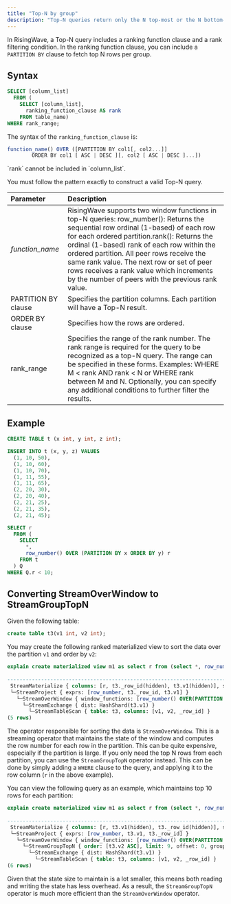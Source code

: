 ```yaml
---
title: "Top-N by group"
description: "Top-N queries return only the N top-most or the N bottom-most records from a table or view based on a condition."
---
```


In RisingWave, a Top-N query includes a ranking function clause and a rank filtering condition. In the ranking function clause, you can include a `PARTITION BY` clause to fetch top N rows per group.

## Syntax

```sql
SELECT [column_list]
  FROM (
    SELECT [column_list],
      ranking_function_clause AS rank
    FROM table_name)
WHERE rank_range;
```

The syntax of the `ranking_function_clause` is:

```js
function_name() OVER ([PARTITION BY col1[, col2...]]
        ORDER BY col1 [ ASC | DESC ][, col2 [ ASC | DESC ]...])
```

<Note>
`rank` cannot be included in `column_list`.

</Note>
<Note>


You must follow the pattern exactly to construct a valid Top-N query.
</Note>

| Parameter           | Description                                                                                                                                                                                                                                                                                                                                                                                                                |
| :------------------ | :------------------------------------------------------------------------------------------------------------------------------------------------------------------------------------------------------------------------------------------------------------------------------------------------------------------------------------------------------------------------------------------------------------------------- |
| _function\_name_    | RisingWave supports two window functions in top-N queries: row\_number(): Returns the sequential row ordinal (1-based) of each row for each ordered partition.rank(): Returns the ordinal (1-based) rank of each row within the ordered partition. All peer rows receive the same rank value. The next row or set of peer rows receives a rank value which increments by the number of peers with the previous rank value. |
| PARTITION BY clause | Specifies the partition columns. Each partition will have a Top-N result.                                                                                                                                                                                                                                                                                                                                                  |
| ORDER BY clause     | Specifies how the rows are ordered.                                                                                                                                                                                                                                                                                                                                                                                        |
| rank\_range         | Specifies the range of the rank number. The rank range is required for the query to be recognized as a top-N query. The range can be specified in these forms. Examples: WHERE M < rank AND rank < N or WHERE rank between M and N. Optionally, you can specify any additional conditions to further filter the results.                                                                                                   |

## Example

```sql Create a table
CREATE TABLE t (x int, y int, z int);
```

```sql Insert data
INSERT INTO t (x, y, z) VALUES
  (1, 10, 50),
  (1, 10, 60),
  (1, 10, 70),
  (1, 11, 55),
  (1, 11, 65),
  (2, 20, 30),
  (2, 20, 40),
  (2, 21, 25),
  (2, 21, 35),
  (2, 21, 45);

```

```sql Run a top-N query
SELECT r
  FROM (
    SELECT
      *,
      row_number() OVER (PARTITION BY x ORDER BY y) r
    FROM t
  ) Q
WHERE Q.r < 10;
```

## Converting StreamOverWindow to StreamGroupTopN

Given the following table:
```sql
create table t3(v1 int, v2 int);
```

You may create the following ranked materialized view to sort the data over the partition `v1` and order by `v2`:
```sql
explain create materialized view m1 as select r from (select *, row_number() over (PARTITION BY v1 order by v2) r from t3);
                                                                          QUERY PLAN
---------------------------------------------------------------------------------------------------------------------------------------------------------------
 StreamMaterialize { columns: [r, t3._row_id(hidden), t3.v1(hidden)], stream_key: [t3._row_id, t3.v1], pk_columns: [t3._row_id, t3.v1], pk_conflict: NoCheck }
 └─StreamProject { exprs: [row_number, t3._row_id, t3.v1] }
   └─StreamOverWindow { window_functions: [row_number() OVER(PARTITION BY t3.v1 ORDER BY t3.v2 ASC ROWS BETWEEN UNBOUNDED PRECEDING AND CURRENT ROW)] }
     └─StreamExchange { dist: HashShard(t3.v1) }
       └─StreamTableScan { table: t3, columns: [v1, v2, _row_id] }
(5 rows)
```

The operator responsible for sorting the data is `StreamOverWindow`. This is a streaming operator that maintains the state of the window and computes the row number for each row in the partition.
This can be quite expensive, especially if the partition is large.
If you only need the top N rows from each partition, you can use the `StreamGroupTopN` operator instead.
This can be done by simply adding a `WHERE` clause to the query, and applying it to the row column (`r` in the above example).

You can view the following query as an example, which maintains top 10 rows for each partition:

```sql
explain create materialized view m1 as select r from (select *, row_number() over (PARTITION BY v1 order by v2) r from t3) where r < 10;
                                                                          QUERY PLAN
---------------------------------------------------------------------------------------------------------------------------------------------------------------
 StreamMaterialize { columns: [r, t3.v1(hidden), t3._row_id(hidden)], stream_key: [t3.v1, t3._row_id], pk_columns: [t3.v1, t3._row_id], pk_conflict: NoCheck }
 └─StreamProject { exprs: [row_number, t3.v1, t3._row_id] }
   └─StreamOverWindow { window_functions: [row_number() OVER(PARTITION BY t3.v1 ORDER BY t3.v2 ASC ROWS BETWEEN UNBOUNDED PRECEDING AND CURRENT ROW)] }
     └─StreamGroupTopN { order: [t3.v2 ASC], limit: 9, offset: 0, group_key: [t3.v1] }
       └─StreamExchange { dist: HashShard(t3.v1) }
         └─StreamTableScan { table: t3, columns: [v1, v2, _row_id] }
(6 rows)
```

Given that the state size to maintain is a lot smaller, this means both reading and writing the state has less overhead.
As a result, the `StreamGroupTopN` operator is much more efficient than the `StreamOverWindow` operator.